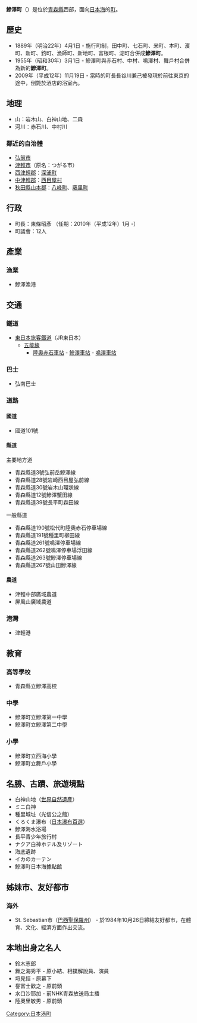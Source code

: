 {{日本町村|
自治體名=鰺澤|
町村=町|
圖像=[[File:Kurokumanotaki.jpg|240px]]|
圖像說明=[[黑熊瀑布|黑熊瀑布]]|
町村章=[[File:Emblem_of_Ajigasawa,_Aomori.svg|100px]]|
日文原名=鰺ヶ沢町|
平假名=あじがさわまち|
羅馬字拼音=Ajigasawa-machi|
都道府縣=青森縣|
支廳=|
郡=西津輕郡|
編號=02321-3|
面積=342.99|
邊界未定=|
人口=10,290|
統計時間= 2014年12月1日|
自治體=[[弘前市|弘前市]]、[[津輕市|津輕市]]、[[深浦町|深浦町]]、[[西目屋村|西目屋村]]<br/>[[秋田縣|秋田縣]][[八峰町|八峰町]]、[[藤里町|藤里町]]|
樹=櫸樹|
花=玫瑰|
鳥=日本樹鶯|
其他象徵物=|
其他象徵=|
郵遞區號=038-2792|
所在地=西津輕郡鰺澤町大字舞戸町字鳴戸321番地<br/>[[File:Ajigasawa_Town_Hall_20210724c.jpg|250px]]|
電話號碼=173-72-2111|
外部連結=http://www.town.ajigasawa.lg.jp/|
經度=|
緯度=|
地圖=|
註記=
}}
'''鰺澤町'''（{{jpn|j=鰺ヶ沢町|hg=あじがさわまち|rm=Ajigasawa machi|f=y}}）是位於[[青森縣|青森縣]]西部，面向[[日本海|日本海]]的[[町|町]]。

== 歷史 ==
* 1889年（明治22年）4月1日 - 施行町制，田中町、七石町、米町、本町、濱町、新町、釣町、漁師町、新地町、富根町、淀町合併成'''鰺澤町'''。
* 1955年（昭和30年）3月1日 - 鰺澤町與赤石村、中村、鳴澤村、舞戶村合併為新的'''鰺澤町'''。
* 2009年（平成12年）11月19日 - 當時的町長長谷川兼己被發現於前往東京的途中，倒斃於酒店的浴室內。

== 地理 ==
* 山：岩木山、白神山地、二森
* 河川：赤石川、中村川

=== 鄰近的自治體 ===
* [[弘前市|弘前市]]
* [[津輕市|津輕市]]（原名：つがる市）
* [[西津輕郡|西津輕郡]]：[[深浦町|深浦町]]
* [[中津輕郡|中津輕郡]]：[[西目屋村|西目屋村]]
* [[秋田縣|秋田縣]][[山本郡|山本郡]]：[[八峰町|八峰町]]、[[藤里町|藤里町]]

== 行政 ==
* 町長：東條昭彥 （任期：2010年（平成12年）1月 -）
* 町議會：12人

== 產業 ==
=== 漁業 ===
* 鰺澤漁港

== 交通 ==
=== 鐵道 ===
* [[東日本旅客鐵道|東日本旅客鐵道]]（JR東日本）
** [[五能線|五能線]]
*** [[陸奧赤石車站|陸奧赤石車站]] - [[鰺澤車站|鰺澤車站]] - [[鳴澤車站|鳴澤車站]]

=== 巴士 ===
* 弘南巴士

=== 道路 ===
==== 國道 ====
* 國道101號

==== 縣道 ====
; 主要地方道
* 青森縣道3號弘前岳鰺澤線
* 青森縣道28號岩崎西目屋弘前線
* 青森縣道30號岩木山環狀線
* 青森縣道12號鰺澤蟹田線
* 青森縣道39號長平町森田線
; 一般縣道
* 青森縣道190號松代町陸奧赤石停車場線
* 青森縣道191號種里町柳田線
* 青森縣道261號鳴澤停車場線
* 青森縣道262號鳴澤停車場浮田線
* 青森縣道263號鰺澤停車場線
* 青森縣道267號山田鰺澤線
==== 農道 ====
* 津輕中部廣域農道
* 屏風山廣域農道

=== 港灣 ===
* 津輕港

== 教育 ==
=== 高等學校 ===
* 青森縣立鰺澤高校

=== 中學 ===
* 鰺澤町立鰺澤第一中學
* 鰺澤町立鰺澤第二中學

=== 小學 ===
* 鰺澤町立西海小學
* 鰺澤町立舞戶小學

== 名勝、古蹟、旅遊境點 ==
* 白神山地（[[世界自然遺產|世界自然遺產]]）
* ミニ白神
* 種里城址（光信公之館）
* くろくま瀑布（[[日本瀑布百選|日本瀑布百選]]）
* 鰺澤海水浴場
* 長平青少年旅行村
* ナクア白神ホテル及リゾート
* 海底遺跡
* イカのカーテン
* 鰺澤町日本海據點館

== 姊妹市、友好都市 ==
=== 海外 ===
* {{flagicon|Brazil}}St. Sebastian市（[[巴西|巴西]][[聖保羅州|聖保羅州]]） - 於1984年10月26日締結友好都市，在體育、文化、經濟方面作出交流。

== 本地出身之名人 ==
* 鈴木志郎
* 舞之海秀平 - 原小結、相撲解說員、演員
* 埒見恒 - 原幕下
* 譽富士歡之 - 原前頭
* 水口沙耶加 - 前NHK青森放送局主播
* 陸奧里敏男 - 原前頭

{{青森縣}}{{Authority control}}
[[Category:日本港町|Category:日本港町]]